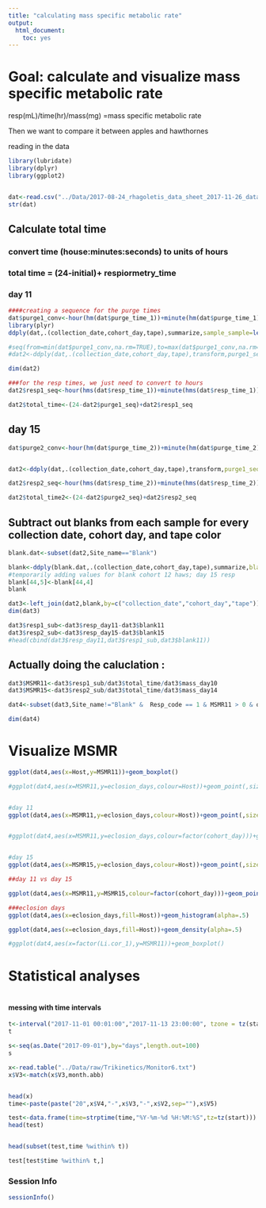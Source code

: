 ```yaml
---
title: "calculating mass specific metabolic rate"
output: 
  html_document: 
    toc: yes
---
```


# Goal: calculate and visualize mass specific metabolic rate  

resp(mL)/time(hr)/mass(mg) =mass specific metabolic rate 


Then we want to compare it between apples and hawthornes   

reading in the data   

```r
library(lubridate)
library(dplyr)
library(ggplot2)


dat<-read.csv("../Data/2017-08-24_rhagoletis_data_sheet_2017-11-26_dataslice.csv")
str(dat)
```


## Calculate total time 

### convert time (house:minutes:seconds) to units of hours 

### total time = (24-initial)+ respiormetry_time 
### day 11
```r
####creating a sequence for the purge times
dat$purge1_conv<-hour(hm(dat$purge_time_1))+minute(hm(dat$purge_time_1))/60
library(plyr)
ddply(dat,.(collection_date,cohort_day,tape),summarize,sample_sample=length(tape))

#seq(from=min(dat$purge1_conv,na.rm=TRUE),to=max(dat$purge1_conv,na.rm=TRUE),length.out=length(dat$tape))
#dat2<-ddply(dat,.(collection_date,cohort_day,tape),transform,purge1_seq=seq(from=min(purge1_conv,na.rm=TRUE),to=max(purge1_conv,na.rm=TRUE),length.out=length(tape)))

dim(dat2)

###for the resp times, we just need to convert to hours 
dat2$resp1_seq<-hour(hms(dat$resp_time_1))+minute(hms(dat$resp_time_1))/60

dat2$total_time<-(24-dat2$purge1_seq)+dat2$resp1_seq
```

## day 15
```r
dat$purge2_conv<-hour(hm(dat$purge_time_2))+minute(hm(dat$purge_time_2))/60


dat2<-ddply(dat,.(collection_date,cohort_day,tape),transform,purge1_seq=seq(from=min(purge1_conv,na.rm=TRUE),to=max(purge1_conv,na.rm=TRUE),length.out=length(tape)),purge2_seq=seq(from=min(purge2_conv,na.rm=TRUE),to=max(purge2_conv,na.rm=TRUE),length.out=length(tape)))

dat2$resp2_seq<-hour(hms(dat$resp_time_2))+minute(hms(dat$resp_time_2))/60

dat2$total_time2<-(24-dat2$purge2_seq)+dat2$resp2_seq
```


## Subtract out blanks from each sample for every collection date, cohort day, and tape color  

```r
blank.dat<-subset(dat2,Site_name=="Blank")

blank<-ddply(blank.dat,.(collection_date,cohort_day,tape),summarize,blank11=mean(resp_day11,na.rm=TRUE),blank15=mean(resp_day15,na.rm=TRUE))
#temporarily adding values for blank cohort 12 haws; day 15 resp
blank[44,5]<-blank[44,4]
blank

dat3<-left_join(dat2,blank,by=c("collection_date","cohort_day","tape"))
dim(dat3)

dat3$resp1_sub<-dat3$resp_day11-dat3$blank11
dat3$resp2_sub<-dat3$resp_day15-dat3$blank15
#head(cbind(dat3$resp_day11,dat3$resp1_sub,dat3$blank11))


```


## Actually doing the caluclation : 

```r
dat3$MSMR11<-dat3$resp1_sub/dat3$total_time/dat3$mass_day10
dat3$MSMR15<-dat3$resp2_sub/dat3$total_time/dat3$mass_day14

dat4<-subset(dat3,Site_name!="Blank" &  Resp_code == 1 & MSMR11 > 0 & organism!="wasp") # excluding blanks, wasps, msmr below 0, and experimental ones that don't have both day 11 and day 15

dim(dat4)
```

# Visualize MSMR    

```r
ggplot(dat4,aes(x=Host,y=MSMR11))+geom_boxplot()

#ggplot(dat4,aes(x=MSMR11,y=eclosion_days,colour=Host))+geom_point(,size=5)+stat_smooth()+xlim(0,.01)+facet_grid(.~factor(Li.cor_1))+ylim(0,90)


#day 11
ggplot(dat4,aes(x=MSMR11,y=eclosion_days,colour=Host))+geom_point(,size=5)+stat_smooth()+xlim(0,.01)+ylim(0,90)+xlab("Mass specific metabolic rate (mL/hr/mg)")


#ggplot(dat4,aes(x=MSMR11,y=eclosion_days,colour=factor(cohort_day)))+geom_point(,size=5)+stat_smooth(se=FALSE)+xlim(0,.01)+ylim(0,90)+xlab("Mass specific metabolic rate (mL/hr/mg)")


#day 15
ggplot(dat4,aes(x=MSMR15,y=eclosion_days,colour=Host))+geom_point(,size=5)+stat_smooth()+ylim(0,90)+xlab("Mass specific metabolic rate (mL/hr/mg)")+xlim(0,.01)

##day 11 vs day 15

ggplot(dat4,aes(x=MSMR11,y=MSMR15,colour=factor(cohort_day)))+geom_point(size=5)

###eclosion days
ggplot(dat4,aes(x=eclosion_days,fill=Host))+geom_histogram(alpha=.5)

ggplot(dat4,aes(x=eclosion_days,fill=Host))+geom_density(alpha=.5)

#ggplot(dat4,aes(x=factor(Li.cor_1),y=MSMR11))+geom_boxplot()
```



# Statistical analyses   



```r

```


#### messing with time intervals   

```r

t<-interval("2017-11-01 00:01:00","2017-11-13 23:00:00", tzone = tz(start))
t

s<-seq(as.Date("2017-09-01"),by="days",length.out=100)
s

x<-read.table("../Data/raw/Trikinetics/Monitor6.txt")
x$V3<-match(x$V3,month.abb)


head(x)
time<-paste(paste("20",x$V4,"-",x$V3,"-",x$V2,sep=""),x$V5)

test<-data.frame(time=strptime(time,"%Y-%m-%d %H:%M:%S",tz=tz(start)))
head(test)


head(subset(test,time %within% t))

test[test$time %within% t,]
```



### Session Info

```r
sessionInfo()
```

